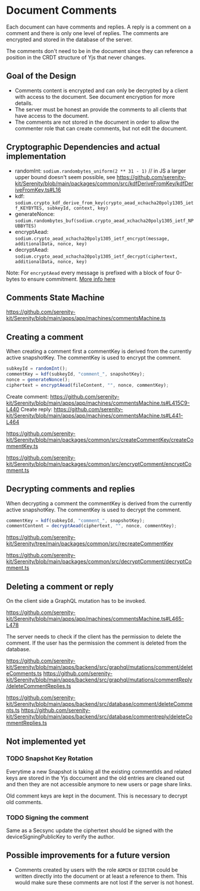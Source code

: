 # Document Comments

Each document can have comments and replies. A reply is a comment on a comment and there is only one level of replies. The comments are encrypted and stored in the database of the server.

The comments don't need to be in the document since they can reference a position in the CRDT structure of Yjs that never changes.

## Goal of the Design

- Comments content is encrypted and can only be decrypted by a client with access to the document. See document encryption for more details.
- The server must be honest an provide the comments to all clients that have access to the document.
- The comments are not stored in the document in order to allow the commenter role that can create comments, but not edit the document.

## Cryptographic Dependencies and actual implementation

- randomInt: `sodium.randombytes_uniform(2 ** 31 - 1)` // in JS a larger upper bound doesn't seem possible, see https://github.com/serenity-kit/Serenity/blob/main/packages/common/src/kdfDeriveFromKey/kdfDeriveFromKey.ts#L16
- kdf: `sodium.crypto_kdf_derive_from_key(crypto_aead_xchacha20poly1305_ietf_KEYBYTES, subkeyId, context, key)`
- generateNonce: `sodium.randombytes_buf(sodium.crypto_aead_xchacha20poly1305_ietf_NPUBBYTES)`
- encryptAead: `sodium.crypto_aead_xchacha20poly1305_ietf_encrypt(message, additionalData, nonce, key)`
- decryptAead: `sodium.crypto_aead_xchacha20poly1305_ietf_decrypt(ciphertext, additionalData, nonce, key)`

Note: For `encryptAead` every message is prefixed with a block of four 0-bytes to ensure commitment. [More info here](https://github.com/serenity-kit/secsync/blob/main/packages/secsync/src/crypto/encryptAead.ts#L16-L20)

## Comments State Machine

https://github.com/serenity-kit/Serenity/blob/main/apps/app/machines/commentsMachine.ts

## Creating a comment

When creating a comment first a commentKey is derived from the currently active snapshotKey. The commentKey is used to encrypt the comment.

```ts
subkeyId = randomInt();
commentKey = kdf(subkeyId, "comment_", snapshotKey);
nonce = generateNonce();
ciphertext = encryptAead(fileContent, "", nonce, commentKey);
```

Create comment: https://github.com/serenity-kit/Serenity/blob/main/apps/app/machines/commentsMachine.ts#L415C9-L440
Create reply: https://github.com/serenity-kit/Serenity/blob/main/apps/app/machines/commentsMachine.ts#L441-L464

https://github.com/serenity-kit/Serenity/blob/main/packages/common/src/createCommentKey/createCommentKey.ts

https://github.com/serenity-kit/Serenity/blob/main/packages/common/src/encryptComment/encryptComment.ts

## Decrypting comments and replies

When decrypting a comment the commentKey is derived from the currently active snapshotKey. The commentKey is used to decrypt the comment.

```ts
commentKey = kdf(subkeyId, "comment_", snapshotKey);
commentContent = decryptAead(ciphertext, "", nonce, commentKey);
```

https://github.com/serenity-kit/Serenity/tree/main/packages/common/src/recreateCommentKey

https://github.com/serenity-kit/Serenity/blob/main/packages/common/src/decryptComment/decryptComment.ts

## Deleting a comment or reply

On the client side a GraphQL mutation has to be invoked.

https://github.com/serenity-kit/Serenity/blob/main/apps/app/machines/commentsMachine.ts#L465-L478

The server needs to check if the client has the permission to delete the comment. If the user has the permission the comment is deleted from the database.

https://github.com/serenity-kit/Serenity/blob/main/apps/backend/src/graphql/mutations/comment/deleteComments.ts
https://github.com/serenity-kit/Serenity/blob/main/apps/backend/src/graphql/mutations/commentReply/deleteCommentReplies.ts

https://github.com/serenity-kit/Serenity/blob/main/apps/backend/src/database/comment/deleteComments.ts
https://github.com/serenity-kit/Serenity/blob/main/apps/backend/src/database/commentreply/deleteCommentReplies.ts

## Not implemented yet

### TODO Snapshot Key Rotation

Everytime a new Snapshot is taking all the existing commentIds and related keys are stored in the Yjs doccument and the old entries are cleaned out and then they are not accessible anymore to new users or page share links.

Old comment keys are kept in the document. This is necessary to decrypt old comments.

### TODO Signing the comment

Same as a Secsync update the ciphertext should be signed with the deviceSigningPublicKey to verify the author.

## Possible improvements for a future version

- Comments created by users with the role `ADMIN` or `EDITOR` could be written directly into the document or at least a reference to them. This would make sure these comments are not lost if the server is not honest.

